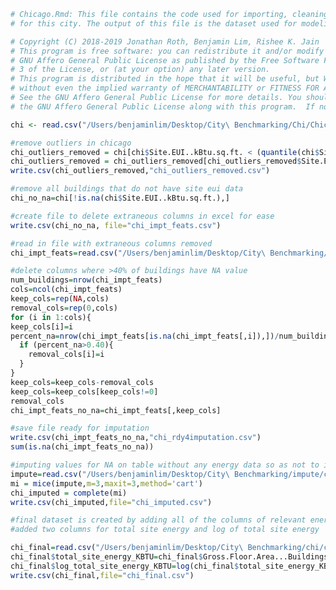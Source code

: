 ```r
# Chicago.Rmd: This file contains the code used for importing, cleaning, and preparing the public data
# for this city. The output of this file is the dataset used for modeling in the Lasso_RandomFores.Rmd script.

# Copyright (C) 2018-2019 Jonathan Roth, Benjamin Lim, Rishee K. Jain     
# This program is free software: you can redistribute it and/or modify it under the terms of the 
# GNU Affero General Public License as published by the Free Software Foundation, either version 
# 3 of the License, or (at your option) any later version.      
# This program is distributed in the hope that it will be useful, but WITHOUT ANY WARRANTY; 
# without even the implied warranty of MERCHANTABILITY or FITNESS FOR A PARTICULAR PURPOSE.  
# See the GNU Affero General Public License for more details. You should have received a copy of 
# the GNU Affero General Public License along with this program.  If not, see <http://www.gnu.org/licenses/>.

chi <- read.csv("/Users/benjaminlim/Desktop/City\ Benchmarking/Chi/Chicago_Energy_Benchmarking_-_2016_Data_Reported_in_2017.csv")
```

```r
#remove outliers in chicago
chi_outliers_removed = chi[chi$Site.EUI..kBtu.sq.ft. < (quantile(chi$Site.EUI..kBtu.sq.ft., 0.75,na.rm=TRUE) + 4*IQR(chi$site_eui_KBTUSF,na.rm=TRUE)),]
chi_outliers_removed = chi_outliers_removed[chi_outliers_removed$Site.EUI..kBtu.sq.ft. > 1 ,]
write.csv(chi_outliers_removed,"chi_outliers_removed.csv")

#remove all buildings that do not have site eui data
chi_no_na=chi[!is.na(chi$Site.EUI..kBtu.sq.ft.),]

#create file to delete extraneous columns in excel for ease
write.csv(chi_no_na, file="chi_impt_feats.csv")

#read in file with extraneous columns removed
chi_impt_feats=read.csv("/Users/benjaminlim/Desktop/City\ Benchmarking/chi/chi_impt_feats.csv")

#delete columns where >40% of buildings have NA value
num_buildings=nrow(chi_impt_feats)
cols=ncol(chi_impt_feats)
keep_cols=rep(NA,cols)
removal_cols=rep(0,cols)
for (i in 1:cols){
keep_cols[i]=i
percent_na=nrow(chi_impt_feats[is.na(chi_impt_feats[,i]),])/num_buildings
  if (percent_na>0.40){
    removal_cols[i]=i
  }
}
keep_cols=keep_cols-removal_cols
keep_cols=keep_cols[keep_cols!=0]
removal_cols
chi_impt_feats_no_na=chi_impt_feats[,keep_cols]

#save file ready for imputation
write.csv(chi_impt_feats_no_na,"chi_rdy4imputation.csv")
sum(is.na(chi_impt_feats_no_na))

```

```r
#imputing values for NA on table without any energy data so as not to influence model results
impute=read.csv("/Users/benjaminlim/Desktop/City\ Benchmarking/impute/chi_rdy4imputation.csv")
mi = mice(impute,m=3,maxit=3,method='cart')
chi_imputed = complete(mi)
write.csv(chi_imputed,file="chi_imputed.csv")

```

```r
#final dataset is created by adding all of the columns of relevant energy data to imputed data
#added two columns for total site energy and log of total site energy

chi_final=read.csv("/Users/benjaminlim/Desktop/City\ Benchmarking/chi/chi_imputed_needsomecalcs.csv")
chi_final$total_site_energy_KBTU=chi_final$Gross.Floor.Area...Buildings..sq.ft.*chi_final$Site.EUI..kBtu.sq.ft.
chi_final$log_total_site_energy_KBTU=log(chi_final$total_site_energy_KBTU)
write.csv(chi_final,file="chi_final.csv")
```



